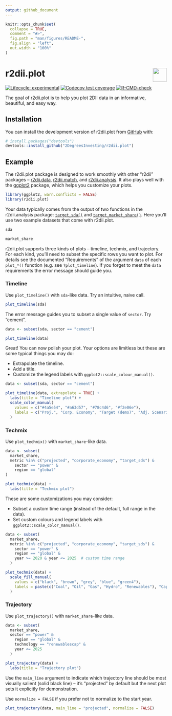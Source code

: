 ```yaml
---
output: github_document
---
```


<!-- README.md is generated from README.Rmd. Please edit that file -->

```r
knitr::opts_chunk$set(
  collapse = TRUE,
  comment = "#>",
  fig.path = "man/figures/README-",
  fig.align = "left",
  out.width = "100%"
)
```

# r2dii.plot <a href='https://github.com/2DegreesInvesting/r2dii.plot'><img src='https://imgur.com/A5ASZPE.png' align='right' height='43' /></a>

<!-- badges: start -->
[![Lifecycle:
experimental](https://img.shields.io/badge/lifecycle-experimental-orange.svg)](https://lifecycle.r-lib.org/articles/stages.html)
[![Codecov test coverage](https://codecov.io/gh/2DegreesInvesting/r2dii.plot/branch/master/graph/badge.svg)](https://codecov.io/gh/2DegreesInvesting/r2dii.plot?branch=master)
[![R-CMD-check](https://github.com/2DegreesInvesting/r2dii.plot/workflows/R-CMD-check/badge.svg)](https://github.com/2DegreesInvesting/r2dii.plot/actions)
<!-- badges: end -->

The goal of r2dii.plot is to help you plot 2DII data in an informative,
beautiful, and easy way.

## Installation

You can install the development version of r2dii.plot from
[GitHub](https://github.com/2DegreesInvesting/r2dii.plot) with:

```r
# install.packages("devtools")
devtools::install_github("2DegreesInvesting/r2dii.plot")
```

## Example

The r2dii.plot package is designed to work smoothly with other "r2dii" packages
-- [r2dii.data](https://2degreesinvesting.github.io/r2dii.data/),
[r2dii.match](https://2degreesinvesting.github.io/r2dii.match/), and
[r2dii.analysis](https://2degreesinvesting.github.io/r2dii.analysis/). It also
plays well with the [ggplot2](https://ggplot2.tidyverse.org/) package, which
helps you customize your plots.

```r
library(ggplot2, warn.conflicts = FALSE)
library(r2dii.plot)
```

Your data typically comes from the output of two functions in the r2dii.analysis
package:
[`target_sda()`](https://2degreesinvesting.github.io/r2dii.analysis/reference/target_sda.html)
and
[`target_market_share()`](https://2degreesinvesting.github.io/r2dii.analysis/reference/target_market_share.html).
Here you'll use two example datasets that come with r2dii.plot.

```r
sda

market_share
```

r2dii.plot supports three kinds of plots -- timeline, techmix, and trajectory.
For each kind, you'll need to subset the specific rows you want to plot. For
details see the documented "Requirements" of the argument `data` of each
`plot_*()` function (e.g. see `?plot_timeline`). If you forget to meet the
`data` requirements the error message should guide you.

### Timeline

Use `plot_timeline()` with `sda`-like data. Try an intuitive, naive call.

```r
plot_timeline(sda)
```

The error message guides you to subset a single value of `sector`. Try "cement".

```r
data <- subset(sda, sector == "cement")

plot_timeline(data)
```

Great! You can now polish your plot. Your options are limitless but these are
some typical things you may do:

* Extrapolate the timeline.
* Add a title. 
* Customize the legend labels with `ggplot2::scale_colour_manual()`.

```r
data <- subset(sda, sector == "cement")

plot_timeline(data, extrapolate = TRUE) + 
  labs(title = "Timeline plot") +
  scale_color_manual(
    values = c("#4a5e54", "#a63d57", "#78c4d6", "#f2e06e"),
    labels = c("Proj.", "Corp. Economy", "Target (demo)", "Adj. Scenario (demo)")
  )
```

### Techmix

Use `plot_techmix()` with `market_share`-like data.

```r
data <- subset(
  market_share, 
  metric %in% c("projected", "corporate_economy", "target_sds") & 
    sector == "power" &
    region == "global"
)

plot_techmix(data) + 
  labs(title = "Techmix plot")
```

These are some customizations you may consider:

* Subset a custom time range (instead of the default, full range in the data).
* Set custom colours and legend labels with `ggplot2::scale_color_manual()`.

```r
data <- subset(
  market_share,
  metric %in% c("projected", "corporate_economy", "target_sds") &
    sector == "power" &
    region == "global" &
    year >= 2020 & year <= 2025  # custom time range
  )

plot_techmix(data) + 
  scale_fill_manual(
    values = c("black", "brown", "grey", "blue", "green4"),
    labels = paste(c("Coal", "Oil", "Gas", "Hydro", "Renewables"), "Cap.")
  )
```

### Trajectory

Use `plot_trajectory()` with `market_share`-like data.

```r
data <- subset(
  market_share,
  sector == "power" &
    region == "global" &
    technology == "renewablescap" &
    year <= 2025
  )

plot_trajectory(data) + 
  labs(title = "Trajectory plot")
```

Use the `main_line` argument to indicate which trajectory line should be most
visually salient (solid black line) -- it's "projected" by default but the next
plot sets it explicitly for demonstration.

Use `normalize = FALSE` if you prefer not to normalize to the start year.

```r
plot_trajectory(data, main_line = "projected", normalize = FALSE)
```
